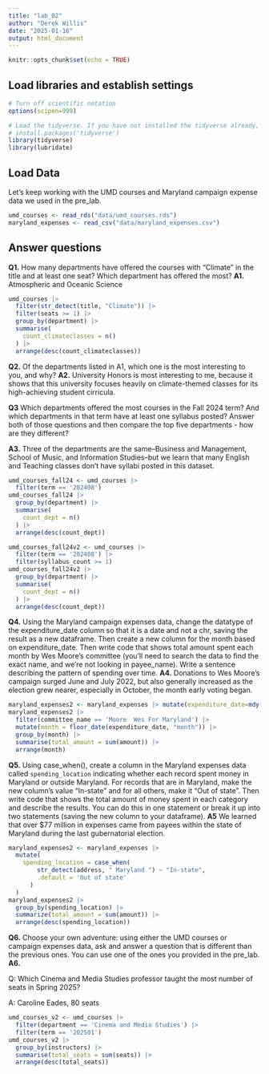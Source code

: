 ```yaml
---
title: "lab_02"
author: "Derek Willis"
date: "2025-01-16"
output: html_document
---
```


```r
knitr::opts_chunk$set(echo = TRUE)
```

## Load libraries and establish settings

```r
# Turn off scientific notation
options(scipen=999)

# Load the tidyverse. If you have not installed the tidyverse already, remove the # from the next line and run it first.  
# install.packages('tidyverse')
library(tidyverse)
library(lubridate)
```

## Load Data

Let's keep working with the UMD courses and Maryland campaign expense data we used in the pre_lab.

```r
umd_courses <- read_rds("data/umd_courses.rds")
maryland_expenses <- read_csv("data/maryland_expenses.csv")
```

## Answer questions

**Q1.** How many departments have offered the courses with "Climate" in the title and at least one seat? Which department has offered the most? **A1.** Atmospheric and Oceanic Science

```r
umd_courses |>
  filter(str_detect(title, "Climate")) |>
  filter(seats >= 1) |>
  group_by(department) |>
  summarise(
    count_climateclasses = n()
  ) |>
  arrange(desc(count_climateclasses))
```

**Q2.** Of the departments listed in A1, which one is the most interesting to you, and why? **A2.** University Honors is most interesting to me, because it shows that this university focuses heavily on climate-themed classes for its high-achieving student cirricula. 

**Q3** Which departments offered the most courses in the Fall 2024 term? And which departments in that term have at least one syllabus posted? Answer both of those questions and then compare the top five departments - how are they different?

**A3.** Three of the departments are the same--Business and Management, School of Music, and Information Studies--but we learn that many English and Teaching classes don't have syllabi posted in this dataset. 

```r
umd_courses_fall24 <- umd_courses |>
  filter(term == '202408')
umd_courses_fall24 |>
  group_by(department) |>
  summarise(
    count_dept = n()
  ) |>
  arrange(desc(count_dept))

umd_courses_fall24v2 <- umd_courses |>
  filter(term == '202408') |>
  filter(syllabus_count >= 1)
umd_courses_fall24v2 |>
  group_by(department) |>
  summarise(
    count_dept = n()
  ) |>
  arrange(desc(count_dept))
```

**Q4.** Using the Maryland campaign expenses data, change the datatype of the expenditure_date column so that it is a date and not a chr, saving the result as a new dataframe. Then create a new column for the month based on expenditure_date. Then write code that shows total amount spent each month by Wes Moore's committee (you'll need to search the data to find the exact name, and we're not looking in payee_name). Write a sentence describing the pattern of spending over time. **A4.** Donations to Wes Moore's campaign surged June and July 2022, but also generally increased as the election grew nearer, especially in October, the month early voting began.

```r
maryland_expenses2 <- maryland_expenses |> mutate(expenditure_date=mdy(expenditure_date))
maryland_expenses2 |>
  filter(committee_name == 'Moore  Wes For Maryland') |>
  mutate(month = floor_date(expenditure_date, "month")) |>
  group_by(month) |>
  summarise(total_amount = sum(amount)) |>
  arrange(month)
```

**Q5.** Using case_when(), create a column in the Maryland expenses data called `spending_location` indicating whether each record spent money in Maryland or outside Maryland. For records that are in Maryland, make the new column's value "In-state" and for all others, make it "Out of state". Then write code that shows the total amount of money spent in each category and describe the results. You can do this in one statement or break it up into two statements (saving the new column to your dataframe). **A5** We learned that over $77 million in expenses came from payees within the state of Maryland during the last gubernatorial election.

```r
maryland_expenses2 <- maryland_expenses |>
  mutate(
    spending_location = case_when(
        str_detect(address, " Maryland ") ~ "In-state",
        .default = 'Out of state'
      )
  )
maryland_expenses2 |>
  group_by(spending_location) |>
  summarize(total_amount = sum(amount)) |>
  arrange(desc(spending_location))
```

**Q6.** Choose your own adventure: using either the UMD courses or campaign expenses data, ask and answer a question that is different than the previous ones. You can use one of the ones you provided in the pre_lab. **A6.** 

Q: Which Cinema and Media Studies professor taught the most number of seats in Spring 2025?

A: Caroline Eades, 80 seats

```r
umd_courses_v2 <- umd_courses |>
  filter(department == 'Cinema and Media Studies') |>
  filter(term == '202501') 
umd_courses_v2 |>
  group_by(instructors) |>
  summarise(total_seats = sum(seats)) |>
  arrange(desc(total_seats))
```
